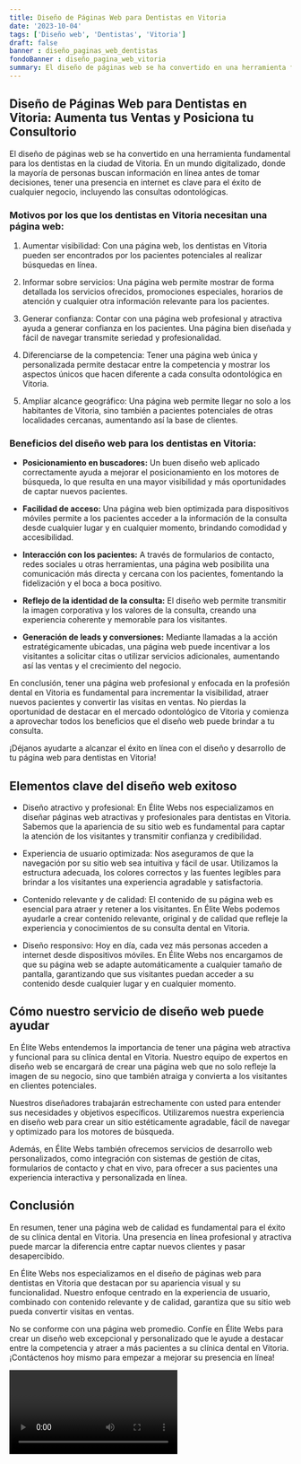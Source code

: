 ```yaml
---
title: Diseño de Páginas Web para Dentistas en Vitoria
date: '2023-10-04'
tags: ['Diseño web', 'Dentistas', 'Vitoria']
draft: false
banner : diseño_paginas_web_dentistas
fondoBanner : diseño_pagina_web_vitoria
summary: El diseño de páginas web se ha convertido en una herramienta fundamental para los dentistas en la ciudad de Vitoria. En un mundo digitalizado, donde la mayoría de personas buscan información en línea antes de tomar decisiones, tener una presencia en internet es clave para el éxito de cualquier negocio, incluyendo las consultas odontológicas.
---
```


## Diseño de Páginas Web para Dentistas en Vitoria: Aumenta tus Ventas y Posiciona tu Consultorio

El diseño de páginas web se ha convertido en una herramienta fundamental para los dentistas en la ciudad de Vitoria. En un mundo digitalizado, donde la mayoría de personas buscan información en línea antes de tomar decisiones, tener una presencia en internet es clave para el éxito de cualquier negocio, incluyendo las consultas odontológicas.

### Motivos por los que los dentistas en Vitoria necesitan una página web:

1. Aumentar visibilidad: Con una página web, los dentistas en Vitoria pueden ser encontrados por los pacientes potenciales al realizar búsquedas en línea.

2. Informar sobre servicios: Una página web permite mostrar de forma detallada los servicios ofrecidos, promociones especiales, horarios de atención y cualquier otra información relevante para los pacientes.

3. Generar confianza: Contar con una página web profesional y atractiva ayuda a generar confianza en los pacientes. Una página bien diseñada y fácil de navegar transmite seriedad y profesionalidad.

4. Diferenciarse de la competencia: Tener una página web única y personalizada permite destacar entre la competencia y mostrar los aspectos únicos que hacen diferente a cada consulta odontológica en Vitoria.

5. Ampliar alcance geográfico: Una página web permite llegar no solo a los habitantes de Vitoria, sino también a pacientes potenciales de otras localidades cercanas, aumentando así la base de clientes.

### Beneficios del diseño web para los dentistas en Vitoria:

- **Posicionamiento en buscadores:** Un buen diseño web aplicado correctamente ayuda a mejorar el posicionamiento en los motores de búsqueda, lo que resulta en una mayor visibilidad y más oportunidades de captar nuevos pacientes.

- **Facilidad de acceso:** Una página web bien optimizada para dispositivos móviles permite a los pacientes acceder a la información de la consulta desde cualquier lugar y en cualquier momento, brindando comodidad y accesibilidad.

- **Interacción con los pacientes:** A través de formularios de contacto, redes sociales u otras herramientas, una página web posibilita una comunicación más directa y cercana con los pacientes, fomentando la fidelización y el boca a boca positivo.

- **Reflejo de la identidad de la consulta:** El diseño web permite transmitir la imagen corporativa y los valores de la consulta, creando una experiencia coherente y memorable para los visitantes.

- **Generación de leads y conversiones:** Mediante llamadas a la acción estratégicamente ubicadas, una página web puede incentivar a los visitantes a solicitar citas o utilizar servicios adicionales, aumentando así las ventas y el crecimiento del negocio.

En conclusión, tener una página web profesional y enfocada en la profesión dental en Vitoria es fundamental para incrementar la visibilidad, atraer nuevos pacientes y convertir las visitas en ventas. No pierdas la oportunidad de destacar en el mercado odontológico de Vitoria y comienza a aprovechar todos los beneficios que el diseño web puede brindar a tu consulta.

¡Déjanos ayudarte a alcanzar el éxito en línea con el diseño y desarrollo de tu página web para dentistas en Vitoria!

<GifSeo />

<Cta />

## Elementos clave del diseño web exitoso

- Diseño atractivo y profesional: En Élite Webs nos especializamos en diseñar páginas web atractivas y profesionales para dentistas en Vitoria. Sabemos que la apariencia de su sitio web es fundamental para captar la atención de los visitantes y transmitir confianza y credibilidad.

- Experiencia de usuario optimizada: Nos aseguramos de que la navegación por su sitio web sea intuitiva y fácil de usar. Utilizamos la estructura adecuada, los colores correctos y las fuentes legibles para brindar a los visitantes una experiencia agradable y satisfactoria.

- Contenido relevante y de calidad: El contenido de su página web es esencial para atraer y retener a los visitantes. En Élite Webs podemos ayudarle a crear contenido relevante, original y de calidad que refleje la experiencia y conocimientos de su consulta dental en Vitoria.

- Diseño responsivo: Hoy en día, cada vez más personas acceden a internet desde dispositivos móviles. En Élite Webs nos encargamos de que su página web se adapte automáticamente a cualquier tamaño de pantalla, garantizando que sus visitantes puedan acceder a su contenido desde cualquier lugar y en cualquier momento.


## Cómo nuestro servicio de diseño web puede ayudar

En Élite Webs entendemos la importancia de tener una página web atractiva y funcional para su clínica dental en Vitoria. Nuestro equipo de expertos en diseño web se encargará de crear una página web que no solo refleje la imagen de su negocio, sino que también atraiga y convierta a los visitantes en clientes potenciales.

Nuestros diseñadores trabajarán estrechamente con usted para entender sus necesidades y objetivos específicos. Utilizaremos nuestra experiencia en diseño web para crear un sitio estéticamente agradable, fácil de navegar y optimizado para los motores de búsqueda. 

Además, en Élite Webs también ofrecemos servicios de desarrollo web personalizados, como integración con sistemas de gestión de citas, formularios de contacto y chat en vivo, para ofrecer a sus pacientes una experiencia interactiva y personalizada en línea.

## Conclusión

En resumen, tener una página web de calidad es fundamental para el éxito de su clínica dental en Vitoria. Una presencia en línea profesional y atractiva puede marcar la diferencia entre captar nuevos clientes y pasar desapercibido.

En Élite Webs nos especializamos en el diseño de páginas web para dentistas en Vitoria que destacan por su apariencia visual y su funcionalidad. Nuestro enfoque centrado en la experiencia de usuario, combinado con contenido relevante y de calidad, garantiza que su sitio web pueda convertir visitas en ventas.

No se conforme con una página web promedio. Confíe en Élite Webs para crear un diseño web excepcional y personalizado que le ayude a destacar entre la competencia y atraer a más pacientes a su clínica dental en Vitoria. ¡Contáctenos hoy mismo para empezar a mejorar su presencia en línea!

<Video />

<CtaBot job='Dentistas' city='Vitoria'/>

<Gmaps query='Vitoria+españa+maps' />
